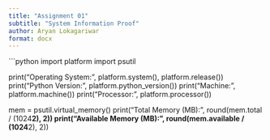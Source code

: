 ```yaml
---
title: "Assignment 01"
subtitle: "System Information Proof"
author: Aryan Lokagariwar
format: docx
---
```


```python
import platform
import psutil

print("Operating System:", platform.system(), platform.release())
print("Python Version:", platform.python_version())
print("Machine:", platform.machine())
print("Processor:", platform.processor())

mem = psutil.virtual_memory()
print("Total Memory (MB):", round(mem.total / (1024**2), 2))
print("Available Memory (MB):", round(mem.available / (1024**2), 2))

